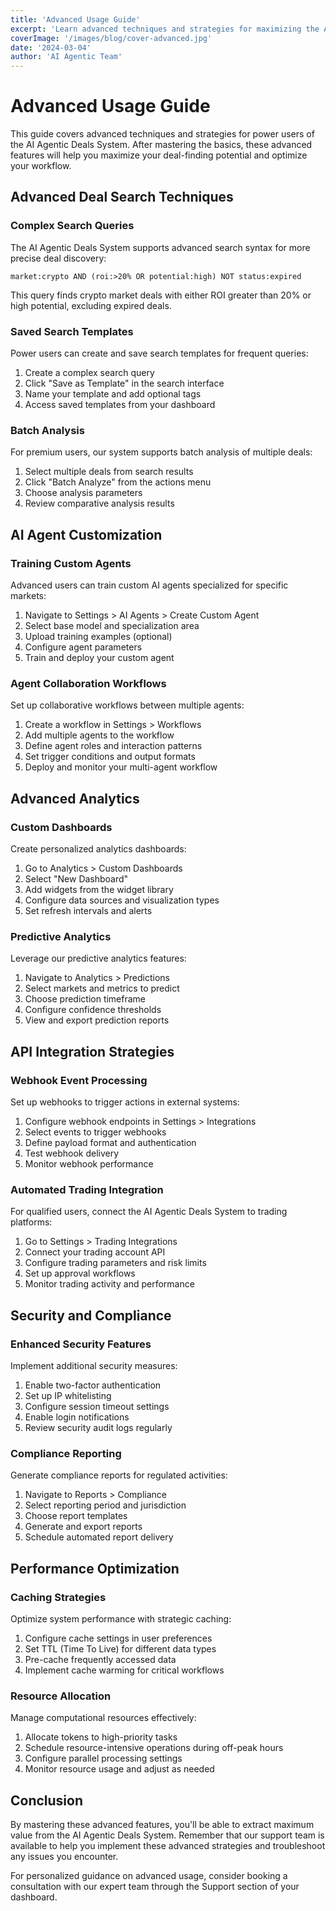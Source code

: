 ```yaml
---
title: 'Advanced Usage Guide'
excerpt: 'Learn advanced techniques and strategies for maximizing the AI Agentic Deals System'
coverImage: '/images/blog/cover-advanced.jpg'
date: '2024-03-04'
author: 'AI Agentic Team'
---
```


# Advanced Usage Guide

This guide covers advanced techniques and strategies for power users of the AI Agentic Deals System. After mastering the basics, these advanced features will help you maximize your deal-finding potential and optimize your workflow.

## Advanced Deal Search Techniques

### Complex Search Queries

The AI Agentic Deals System supports advanced search syntax for more precise deal discovery:

```
market:crypto AND (roi:>20% OR potential:high) NOT status:expired
```

This query finds crypto market deals with either ROI greater than 20% or high potential, excluding expired deals.

### Saved Search Templates

Power users can create and save search templates for frequent queries:

1. Create a complex search query
2. Click "Save as Template" in the search interface
3. Name your template and add optional tags
4. Access saved templates from your dashboard

### Batch Analysis

For premium users, our system supports batch analysis of multiple deals:

1. Select multiple deals from search results
2. Click "Batch Analyze" from the actions menu
3. Choose analysis parameters
4. Review comparative analysis results

## AI Agent Customization

### Training Custom Agents

Advanced users can train custom AI agents specialized for specific markets:

1. Navigate to Settings > AI Agents > Create Custom Agent
2. Select base model and specialization area
3. Upload training examples (optional)
4. Configure agent parameters
5. Train and deploy your custom agent

### Agent Collaboration Workflows

Set up collaborative workflows between multiple agents:

1. Create a workflow in Settings > Workflows
2. Add multiple agents to the workflow
3. Define agent roles and interaction patterns
4. Set trigger conditions and output formats
5. Deploy and monitor your multi-agent workflow

## Advanced Analytics

### Custom Dashboards

Create personalized analytics dashboards:

1. Go to Analytics > Custom Dashboards
2. Select "New Dashboard"
3. Add widgets from the widget library
4. Configure data sources and visualization types
5. Set refresh intervals and alerts

### Predictive Analytics

Leverage our predictive analytics features:

1. Navigate to Analytics > Predictions
2. Select markets and metrics to predict
3. Choose prediction timeframe
4. Configure confidence thresholds
5. View and export prediction reports

## API Integration Strategies

### Webhook Event Processing

Set up webhooks to trigger actions in external systems:

1. Configure webhook endpoints in Settings > Integrations
2. Select events to trigger webhooks
3. Define payload format and authentication
4. Test webhook delivery
5. Monitor webhook performance

### Automated Trading Integration

For qualified users, connect the AI Agentic Deals System to trading platforms:

1. Go to Settings > Trading Integrations
2. Connect your trading account API
3. Configure trading parameters and risk limits
4. Set up approval workflows
5. Monitor trading activity and performance

## Security and Compliance

### Enhanced Security Features

Implement additional security measures:

1. Enable two-factor authentication
2. Set up IP whitelisting
3. Configure session timeout settings
4. Enable login notifications
5. Review security audit logs regularly

### Compliance Reporting

Generate compliance reports for regulated activities:

1. Navigate to Reports > Compliance
2. Select reporting period and jurisdiction
3. Choose report templates
4. Generate and export reports
5. Schedule automated report delivery

## Performance Optimization

### Caching Strategies

Optimize system performance with strategic caching:

1. Configure cache settings in user preferences
2. Set TTL (Time To Live) for different data types
3. Pre-cache frequently accessed data
4. Implement cache warming for critical workflows

### Resource Allocation

Manage computational resources effectively:

1. Allocate tokens to high-priority tasks
2. Schedule resource-intensive operations during off-peak hours
3. Configure parallel processing settings
4. Monitor resource usage and adjust as needed

## Conclusion

By mastering these advanced features, you'll be able to extract maximum value from the AI Agentic Deals System. Remember that our support team is available to help you implement these advanced strategies and troubleshoot any issues you encounter.

For personalized guidance on advanced usage, consider booking a consultation with our expert team through the Support section of your dashboard. 
